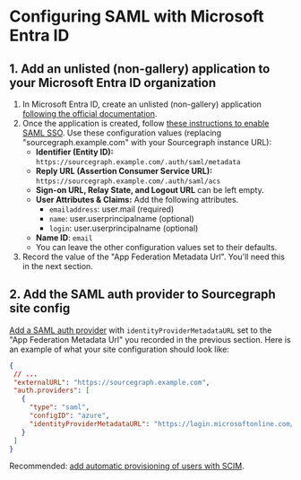 # Configuring SAML with Microsoft Entra ID

## 1. Add an unlisted (non-gallery) application to your Microsoft Entra ID organization

1. In Microsoft Entra ID, create an unlisted (non-gallery) application [following the official documentation](https://docs.microsoft.com/en-us/azure/active-directory/manage-apps/add-non-gallery-app).
2. Once the application is created, follow [these instructions to enable SAML SSO](https://docs.microsoft.com/en-us/azure/active-directory/manage-apps/configure-single-sign-on-non-gallery-applications). Use these configuration values (replacing "sourcegraph.example.com" with your Sourcegraph instance URL):
    * **Identifier (Entity ID):** `https://sourcegraph.example.com/.auth/saml/metadata`
    * **Reply URL (Assertion Consumer Service URL):** `https://sourcegraph.example.com/.auth/saml/acs`
    * **Sign-on URL, Relay State, and Logout URL** can be left empty.
    * **User Attributes & Claims:** Add the following attributes.
      - `emailaddress`: user.mail (required)
      - `name`: user.userprincipalname (optional)
      - `login`: user.userprincipalname (optional)
    * **Name ID**: `email`
    * You can leave the other configuration values set to their defaults.
3. Record the value of the "App Federation Metadata Url". You'll need this in the next section.

## 2. Add the SAML auth provider to Sourcegraph site config

[Add a SAML auth provider](/admin/auth/#add-a-saml-provider) with `identityProviderMetadataURL` set to the "App Federation Metadata Url" you recorded in the previous section. Here is an example of what your site configuration should look like:

```json
{
 // ...
 "externalURL": "https://sourcegraph.example.com",
 "auth.providers": [
   {
     "type": "saml",
     "configID": "azure",
     "identityProviderMetadataURL": "https://login.microsoftonline.com/7d2a00ed-73e8-4920-bbfa-ef68effe2d1e/federationmetadata/2007-06/federationmetadata.xml?appid=eff20ae4-145b-4bd3-ff3f-21edab43fe99"
   }
 ]
}
```

<Callout type="note">Recommended: [add automatic provisioning of users with SCIM](/admin/scim).</Callout>